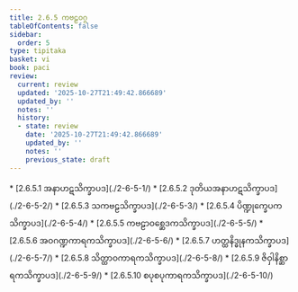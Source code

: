 ```yaml
---
title: 2.6.5 ကဗဠဝဂ္ဂ
tableOfContents: false
sidebar:
  order: 5
type: tipitaka
basket: vi
book: paci
review:
  current: review
  updated: '2025-10-27T21:49:42.866689'
  updated_by: ''
  notes: ''
  history:
  - state: review
    date: '2025-10-27T21:49:42.866689'
    updated_by: ''
    notes: ''
    previous_state: draft
---
```



<ReviewStatus review={frontmatter.review} showDetails={true} />

<HypothesisAnnotation frontmatter={frontmatter} />

<DynamicBreadcrumb />



<TableOfContents book="paci" section="2.6.5">
* [2.6.5.1 အနာဟဋသိက္ခာပဒ](./2-6-5-1/)
* [2.6.5.2 ဒုတိယအနာဟဋသိက္ခာပဒ](./2-6-5-2/)
* [2.6.5.3 သကဗဠသိက္ခာပဒ](./2-6-5-3/)
* [2.6.5.4 ပိဏ္ဍုက္ခေပကသိက္ခာပဒ](./2-6-5-4/)
* [2.6.5.5 ကဗဠာဝစ္ဆေဒကသိက္ခာပဒ](./2-6-5-5/)
* [2.6.5.6 အဝဂဏ္ဍကာရကသိက္ခာပဒ](./2-6-5-6/)
* [2.6.5.7 ဟတ္ထနိဒ္ဓုနကသိက္ခာပဒ](./2-6-5-7/)
* [2.6.5.8 သိတ္ထာဝကာရကသိက္ခာပဒ](./2-6-5-8/)
* [2.6.5.9 ဇိဝှါနိစ္ဆာရကသိက္ခာပဒ](./2-6-5-9/)
* [2.6.5.10 စပုစပုကာရကသိက္ခာပဒ](./2-6-5-10/)
</TableOfContents>